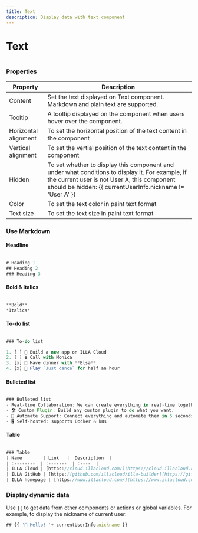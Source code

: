 ```yaml
---
title: Text
description: Display data with text component
---
```


# Text

<img src='https://cdn.illacloud.com/official-website/img/docs/assemble/text1.png' alt="" />

### Properties

| Property             | Description                                                                                                                                                                                                   |
| -------------------- | ------------------------------------------------------------------------------------------------------------------------------------------------------------------------------------------------------------- |
| Content              | Set the text displayed on Text component. Markdown and plain text are supported.                                                                                                                              |
| Tooltip              | A tooltip displayed on the component when users hover over the component.                                                                                                                                     |
| Horizontal alignment | To set the horizontal position of the text content in the component                                                                                                                                           |
| Vertical alignment   | To set the vertial position of the text content in the component                                                                                                                                              |
| Hidden               | To set whether to display this component and under what conditions to display it. For example, if the current user is not User A, this component should be hidden: {{ currentUserInfo.nickname != 'User A' }} |
| Color                | To set the text color in paint text format                                                                                                                                                                    |
| Text size            | To set the text size in paint text format                                                                                                                                                                     |

### Use Markdown

#### Headline

<img src='https://cdn.illacloud.com/official-website/img/docs/assemble/text2.png' alt="" />

```jsx
# Heading 1
## Heading 2
### Heading 3
```

#### Bold & Italics

<img src='https://cdn.illacloud.com/official-website/img/docs/assemble/text3.png' alt="" />

```jsx
**Bold**
*Italics*
```

#### To-do list

<img src='https://cdn.illacloud.com/official-website/img/docs/assemble/text4.png' alt="" />

```jsx
### To-do list

1. [ ] 🚀 Build a new app on ILLA Cloud
2. [ ] ☎️ Call with Monica
3. [x] 🍷 Have dinner with **Elsa**
4. [x] 💃 Play `Just dance` for half an hour
```

#### Bulleted list

<img src='https://cdn.illacloud.com/official-website/img/docs/assemble/text5.png' alt="" />

```jsx
### Bulleted list
- Real-time Collaboration: We can create everything in real-time together.
- 🛠 Custom Plugin: Build any custom plugin to do what you want.
- 🤖 Automate Support: Connect everything and automate them in 5 seconds.
- 🖥 Self-hosted: supports Docker & k8s
```

#### Table

<img src='https://cdn.illacloud.com/official-website/img/docs/assemble/text6.png' alt="" />

```jsx
### Table
| Name        | Link   |  Description  |
| :--------  | :-------  | :----  |
| ILLA Cloud | [https://cloud.illacloud.com/](https://cloud.illacloud.com/) |Build apps on ILLA Cloud|
| ILLA GitHub | [https://github.com/illacloud/illa-builder](https://github.com/illacloud/illa-builder) |Star us on GitHub|
| ILLA homepage | [https://www.illacloud.com/](https://www.illacloud.com/) |ILLA Cloud Offical website
```

### Display dynamic data

Use `{{` to get data from other components or actions or global variables. For example, to display the nickname of current user:

```jsx
## {{ '👋 Hello! '+ currentUserInfo.nickname }}
```
